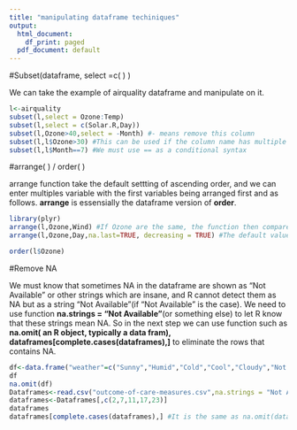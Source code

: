 ```yaml
---
title: "manipulating dataframe techiniques"
output:
  html_document:
    df_print: paged
  pdf_document: default
---
```



#Subset(dataframe, select =c( ) )

We can take the example of airquality dataframe and manipulate on it.
```r
l<-airquality
subset(l,select = Ozone:Temp)
subset(l,select = c(Solar.R,Day))
subset(l,Ozone>40,select = -Month) #- means remove this column
subset(l,l$Ozone>30) #This can be used if the column name has multiple words, and then we use
subset(l,l$Month==7) #We must use == as a conditional syntax
```

#arrange( ) / order( )

arrange function take the default settting of ascending order, and we can enter multiples variable with the first variables being arranged first and as follows. **arrange** is essensially the dataframe version of **order**.

```r
library(plyr)
arrange(l,Ozone,Wind) #If Ozone are the same, the function then compare Wind value.
arrange(l,Ozone,Day,na.last=TRUE, decreasing = TRUE) #The default value for decreasing is FALSE, and na.last = TRUE is the default value.Please use ?arrange for further information. 

order(l$Ozone)
```
#Remove NA 

We must know that sometimes NA in the dataframe are shown as "Not Available" or other strings which are insane, and R cannot detect them as NA but as a string "Not Available"(if "Not Available" is the case). We need to use function **na.strings = "Not Available"**(or something else) to let R know that these strings mean NA. So in the next step we can use function such as **na.omit( an R object, typically a data fram), dataframes[complete.cases(dataframes),]** to eliminate the rows that contains NA.
```r

df<-data.frame("weather"=c("Sunny","Humid","Cold","Cool","Cloudy","Not Available",NA), "Index" = c(1,3,4,2,1,11,4))
df
na.omit(df)
Dataframes<-read.csv("outcome-of-care-measures.csv",na.strings = "Not Available",stringsAsFactors = FALSE) #Don't convert string to factors because factors have levels and the same factors as viewed at the same level
dataframes<-Dataframes[,c(2,7,11,17,23)]
dataframes
dataframes[complete.cases(dataframes),] #It is the same as na.omit(dataframes)
```


